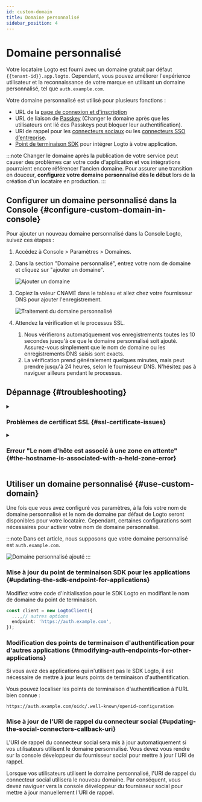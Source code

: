 ```yaml
---
id: custom-domain
title: Domaine personnalisé
sidebar_position: 4
---
```


# Domaine personnalisé

Votre locataire Logto est fourni avec un domaine gratuit par défaut `{{tenant-id}}.app.logto`. Cependant, vous pouvez améliorer l'expérience utilisateur et la reconnaissance de votre marque en utilisant un domaine personnalisé, tel que `auth.example.com`.

Votre domaine personnalisé est utilisé pour plusieurs fonctions :

- URL de la [page de connexion et d'inscription](/end-user-flows/sign-up-and-sign-in)
- URL de liaison de [Passkey](/end-user-flows/mfa/webauthn) (Changer le domaine après que les utilisateurs ont lié des Passkeys peut bloquer leur authentification).
- URI de rappel pour les [connecteurs sociaux](/connectors/social-connectors) ou les [connecteurs SSO d’entreprise](/connectors/enterprise-connectors).
- [Point de terminaison SDK](/integrate-logto/application-data-structure#openid-provider-configuration-endpoint) pour intégrer Logto à votre application.

:::note
Changer le domaine après la publication de votre service peut causer des problèmes car votre code d'application et vos intégrations pourraient encore référencer l'ancien domaine. Pour assurer une transition en douceur, **configurez votre domaine personnalisé dès le début** lors de la création d'un locataire en production.
:::

## Configurer un domaine personnalisé dans la Console \{#configure-custom-domain-in-console}

Pour ajouter un nouveau domaine personnalisé dans la Console Logto, suivez ces étapes :

1. Accédez à <CloudLink to="/tenant-settings/domains">Console > Paramètres > Domaines</CloudLink>.
2. Dans la section "Domaine personnalisé", entrez votre nom de domaine et cliquez sur "ajouter un domaine".

   ![Ajouter un domaine](./assets/custom-domain-section.jpeg)

3. Copiez la valeur CNAME dans le tableau et allez chez votre fournisseur DNS pour ajouter l'enregistrement.

   ![Traitement du domaine personnalisé](./assets/custom-domain-processing.jpeg)

4. Attendez la vérification et le processus SSL.
   1. Nous vérifierons automatiquement vos enregistrements toutes les 10 secondes jusqu'à ce que le domaine personnalisé soit ajouté. Assurez-vous simplement que le nom de domaine ou les enregistrements DNS saisis sont exacts.
   2. La vérification prend généralement quelques minutes, mais peut prendre jusqu'à 24 heures, selon le fournisseur DNS. N'hésitez pas à naviguer ailleurs pendant le processus.

## Dépannage \{#troubleshooting}

<details>
<summary>

### Problèmes de certificat SSL \{#ssl-certificate-issues}

</summary>

Si vous rencontrez des problèmes de certificat SSL lors de la configuration de votre domaine personnalisé, cela peut être lié aux enregistrements CAA dans votre configuration DNS. Les enregistrements CAA spécifient quelles autorités de certification (CA) sont autorisées à émettre des certificats pour votre domaine.

Pour dépanner et résoudre les problèmes de certificat SSL liés aux enregistrements CAA, consultez la [documentation de Cloudflare](https://developers.cloudflare.com/ssl/edge-certificates/caa-records/) sur les enregistrements CAA.

</details>

<details>
<summary>

### Erreur "Le nom d'hôte est associé à une zone en attente" \{#the-hostname-is-associated-with-a-held-zone-error}

</summary>

Si vous rencontrez le message d'erreur "Le nom d'hôte est associé à une zone en attente, veuillez contacter le propriétaire pour faire lever l'attente" lors de l'ajout d'un domaine personnalisé, cela signifie que le domaine est déjà dans la zone Cloudflare et qu'il est défini sur le statut "Zone Hold". Consultez cette [documentation de Cloudflare](https://developers.cloudflare.com/fundamentals/setup/account/account-security/zone-holds/) pour plus d'informations.

Pour résoudre ce problème, vous devrez libérer la zone en attente. Suivez le lien ci-dessus pour obtenir des instructions sur la façon de libérer la zone en attente dans Cloudflare.

</details>

## Utiliser un domaine personnalisé \{#use-custom-domain}

Une fois que vous avez configuré vos paramètres, à la fois votre nom de domaine personnalisé et le nom de domaine par défaut de Logto seront disponibles pour votre locataire. Cependant, certaines configurations sont nécessaires pour activer votre nom de domaine personnalisé.

:::note
Dans cet article, nous supposons que votre domaine personnalisé est `auth.example.com`.

![Domaine personnalisé ajouté](./assets/custom-domain-added.jpeg)
:::

### Mise à jour du point de terminaison SDK pour les applications \{#updating-the-sdk-endpoint-for-applications}

Modifiez votre code d'initialisation pour le SDK Logto en modifiant le nom de domaine du point de terminaison.

```typescript
const client = new LogtoClient({
  ...,// autres options
  endpoint: 'https://auth.example.com',
});
```

### Modification des points de terminaison d'authentification pour d'autres applications \{#modifying-auth-endpoints-for-other-applications}

Si vous avez des applications qui n'utilisent pas le SDK Logto, il est nécessaire de mettre à jour leurs points de terminaison d'authentification.

Vous pouvez localiser les points de terminaison d'authentification à l'URL bien connue :

```
https://auth.example.com/oidc/.well-known/openid-configuration
```

### Mise à jour de l'URI de rappel du connecteur social \{#updating-the-social-connectors-callback-uri}

L'URI de rappel du connecteur social sera mis à jour automatiquement si vos utilisateurs utilisent le domaine personnalisé. Vous devez vous rendre sur la console développeur du fournisseur social pour mettre à jour l'URI de rappel.

Lorsque vos utilisateurs utilisent le domaine personnalisé, l'URI de rappel du connecteur social utilisera le nouveau domaine. Par conséquent, vous devez naviguer vers la console développeur du fournisseur social pour mettre à jour manuellement l'URI de rappel.
